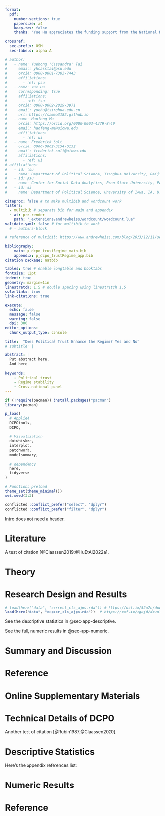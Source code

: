 ```yaml
---
format:
  pdf:
    number-sections: true
    papersize: a4
    keep-tex: false
    thanks: "Yue Hu appreciates the funding support from the National Natural Science Foundation of China (72374116)."

crossref:
  sec-prefix: OSM
  sec-labels: alpha A
    
# author:
#   - name: Yuehong 'Cassandra' Tai
#     email: yhcasstai@psu.edu
#     orcid: 0000-0001-7303-7443
#     affiliations:
#       - ref: psu
#   - name: Yue Hu
#     corresponding: true
#     affiliations:
#       - ref: tsu
#     orcid: 0000-0002-2829-3971
#     email: yuehu@tsinghua.edu.cn
#     url: https://sammo3182.github.io
#   - name: Haofeng Ma
#     orcid: https://orcid.org/0000-0003-4379-8449
#     email: haofeng-ma@uiowa.edu
#     affiliations:
#       - ref: ui
#   - name: Frederick Solt
#     orcid: 0000-0002-3154-6132
#     email: frederick-solt@uiowa.edu
#     affiliations:
#       - ref: ui
# affiliations:
#   - id: tsu
#     name: Department of Political Science, Tsinghua University, Beijing, China
#   - id: psu
#     name: Center for Social Data Analytics, Penn State University, PA, U.S.
#   - id: ui
#     name: Department of Political Science, University of Iowa, IA, U.S.

citeproc: false # to make multibib and wordcount work
filters:
  - multibib # separate bib for main and appendix
  - at: pre-render
    path: "_extensions/andrewheiss/wordcount/wordcount.lua"
validate-yaml: false # for multibib to work
  # - authors-block

# reference of multibib: https://www.andrewheiss.com/blog/2023/12/11/separate-bibliographies-quarto/

bibliography: 
    main: p_dcpo_trustRegime_main.bib
    appendix: p_dcpo_trustRegime_app.bib
citation_package: natbib

tables: true # enable longtable and booktabs
fontsize: 12pt
indent: true
geometry: margin=1in
linestretch: 1.5 # double spacing using linestretch 1.5
colorlinks: true
link-citations: true

execute:
  echo: false
  message: false
  warning: false
  dpi: 300
editor_options: 
  chunk_output_type: console

title:  "Does Political Trust Enhance the Regime? Yes and No"
# subtitle: |

abstract: |
  Put abstract here.
  And here.
  
keywords: 
    - Political trust
    - Regime stability
    - Cross-national panel
---
```


```r
if (!require(pacman)) install.packages("pacman")
library(pacman)

p_load(
  # Applied
  DCPOtools,
  DCPO,
  
  # Visualization
  dotwhisker,
  interplot,
  patchwork,
  modelsummary,
  
  # dependency
  here,
  tidyverse
)

# Functions preload
theme_set(theme_minimal())
set.seed(313)

conflicted::conflict_prefer("select", "dplyr")
conflicted::conflict_prefer("filter", "dplyr")


```

Intro does not need a header.

# Literature {.unnumbered}

A test of citation [@Claassen2019;@HuEtAl2022a].

# Theory {.unnumbered}

# Research Design and Results {.unnumbered}

```r
# load(here("data", "correct_cls_ajps.rda")) # https://osf.io/52u7n/download
load(here("data", "expcor_cls_ajps.rda"))  # https://osf.io/cgxjd/download
```


See the descriptive statistics in @sec-app-descriptive.

See the full, numeric results in @sec-app-numeric.

# Summary and Discussion {.unnumbered}

# Reference {.unnumbered}

::: {#refs-main}
:::

\pagebreak

\hypertarget{appendix-appendix}{%
\appendix}

# Online Supplementary Materials {.unnumbered}

\setcounter{page}{1}
\renewcommand{\thepage}{A\arabic{page}}
\setcounter{figure}{0}
\renewcommand{\thefigure}{A.\arabic{figure}}
\setcounter{table}{0}
\renewcommand{\thetable}{A.\arabic{table}}

# Technical Details of DCPO 

Another test of citation [@Rubin1987;@Claassen2020].

# Descriptive Statistics {#sec-app-descriptive}

Here's the appendix references list:

# Numeric Results {#sec-app-numeric}

# Reference {.unnumbered}

::: {#refs-appendix}
:::